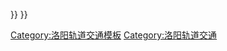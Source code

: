 {{Navbox
|name  =洛阳轨道交通
|title =[[洛阳轨道交通]]线路
|image = <!--不是使用在条目中的非自由版权图像，根据[[Wikipedia:合理使用]]，不能在非条目名字空间展示：
ssf-logo.jpg
-->
|imagestyle = 
|imageleft = 
|imageleftstyle = 

| group1 =  
|group1style = text-align: center;
| list1  = {{Navbox|child
  | group1 = 运营中
  |group1style = text-align: center;
  | list1  ={{洛阳地铁路线标志|1}}{{洛阳地铁路线标志|2}}
  | group2 = 建设中
  | list2  =
  | group3 = 规划中
  | list3  ={{洛阳地铁路线标志|2}}（二期）{{.w}}{{洛阳地铁路线标志|3}}{{.w}}{{洛阳地铁路线标志|4}}
}}
}}<noinclude>
[[Category:洛阳轨道交通模板]]
[[Category:洛阳轨道交通]]
</noinclude>